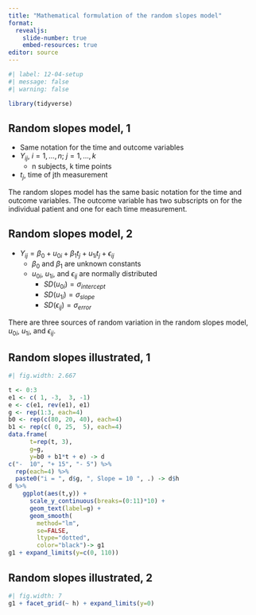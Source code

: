```yaml
---
title: "Mathematical formulation of the random slopes model"
format: 
  revealjs:
    slide-number: true
    embed-resources: true
editor: source
---
```


```r
#| label: 12-04-setup
#| message: false
#| warning: false

library(tidyverse)
```



## Random slopes model, 1

-   Same notation for the time and outcome variables
-   $Y_{ij},\ i=1,...,n;\ j=1,...,k$
    -   n subjects, k time points
-   $t_j$, time of jth measurement

::: notes
The random slopes model has the same basic notation for the time and outcome variables. The outcome variable has two subscripts on for the individual patient and one for each time measurement.
:::

## Random slopes model, 2

-   $Y_{ij}=\beta_0+u_{0i}+\beta_1 t_j+u_{1i} t_j+\epsilon_{ij}$
    -   $\beta_0$ and $\beta_1$ are unknown constants
    -   $u_{0i}$, $u_{1i}$, and $\epsilon_{ij}$ are normally distributed
        -   $SD(u_{0i})=\sigma_{intercept}$
        -   $SD(u_{1i})=\sigma_{slope}$
        -   $SD(\epsilon_{ij})=\sigma_{error}$

::: notes
There are three sources of random variation in the random slopes model, $u_{0i}$, $u_{1i}$, and $\epsilon_{ij}$.
:::

## Random slopes illustrated, 1

```r
#| fig.width: 2.667

t <- 0:3
e1 <- c( 1, -3,  3, -1)
e <- c(e1, rev(e1), e1)
g <- rep(1:3, each=4)
b0 <- rep(c(80, 20, 40), each=4)
b1 <- rep(c( 0, 25,  5), each=4)
data.frame(
	  t=rep(t, 3), 
	  g=g,
	  y=b0 + b1*t + e) -> d
c("-  10", "+ 15", "- 5") %>%
  rep(each=4) %>%
  paste0("i = ", d$g, ", Slope = 10 ", .) -> d$h
d %>%
	ggplot(aes(t,y)) +
	  scale_y_continuous(breaks=(0:11)*10) +
	  geom_text(label=g) +
	  geom_smooth(
	  	method="lm", 
	  	se=FALSE,
	  	ltype="dotted",
	  	color="black")-> g1
g1 + expand_limits(y=c(0, 110))
```

## Random slopes illustrated, 2

```r
#| fig.width: 7
g1 + facet_grid(~ h) + expand_limits(y=0)
```